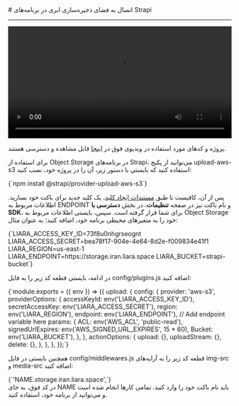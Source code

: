 

<Layout>
<Head>
<title>مستندات اتصال به Object Storage در Strapi - لیارا</title>
</Head>
# اتصال به فضای ذخیره‌سازی ابری در برنامه‌های Strapi
<hr className="mb-2" />

<video
  src="https://files.liara.ir/liara/strapi/strapi-s3.mp4"
  controls="controls"
  className="block w-full"
  width="100%"
/>

<div className="h-2" />
<Alert variant="success">
<p>
پروژه و کدهای مورد استفاده در ویدیوی فوق در <a href="https://github.com/liara-cloud/strapi-getting-started/tree/use-s3" className="text-[#2196f3] ">اینجا</a> قابل مشاهده و دسترسی هستند.
</p>
</Alert>

برای استفاده از Object Storage در برنامه‌های Strapi، می‌توانید از 
پکیج <Important>upload-aws-s3</Important> استفاده کنید که بایستی با دستور زیر، آن را در پروژه خود، نصب کنید:

<div className="h-2" />
<div dir='ltr'>
    <Highlight className="bash">
        {`npm install @strapi/provider-upload-aws-s3`}
    </Highlight>
</div>
<div className="h-2" />

پس از آن، کافیست تا طبق <a href="../create-key" className="text-[#2196f3] ">مستندات ایجاد کلید</a>، یک کلید جدید برای باکت خود بسازید.
اطلاعات مربوط به ENDPOINT و نام باکت نیز در صفحه **تنظیمات**، در بخش **دسترسی با SDK**، 
برای شما قرار گرفته است.
سپس، بایستی 
اطلاعات مربوط به Object Storage خود را 
به متغیرهای محیطی برنامه خود، اضافه کنید؛ به عنوان مثال:

<div className="h-2" />
<div dir='ltr'>
    <Highlight className="bash">
        {`LIARA_ACCESS_KEY_ID=73f8u0nhgrseognt
LIARA_ACCESS_SECRET=bea78f17-904e-4e64-8d2e-f009834e41f1
LIARA_REGION=us-east-1
LIARA_ENDPOINT=https://storage.iran.liara.space
LIARA_BUCKET=strapi-bucket`}
    </Highlight>
</div>
<div className="h-2" />

در ادامه، بایستی قطعه کد زیر را به فایل <Important>config/plugins.js</Important> اضافه کنید:

<div className="h-2" />
<div dir='ltr'>
    <Highlight className="js">
        {`module.exports = ({ env }) => ({
    upload: {
      config: {
        provider: 'aws-s3',
        providerOptions: {
          accessKeyId: env('LIARA_ACCESS_KEY_ID'),
          secretAccessKey: env('LIARA_ACCESS_SECRET'),
          region: env('LIARA_REGION'),
          endpoint: env('LIARA_ENDPOINT'), // Add endpoint variable here
          params: {
            ACL: env('AWS_ACL', 'public-read'),
            signedUrlExpires: env('AWS_SIGNED_URL_EXPIRES', 15 * 60),
            Bucket: env('LIARA_BUCKET'),
          },
        },
        actionOptions: {
          upload: {},
          uploadStream: {},
          delete: {},
        },
      },
    },
  });`}
    </Highlight>
</div>
<div className="h-2" />

همچنین بایستی در فایل <Important>config/middlewares.js</Important> قطعه کد زیر را به آرایه‌های <Important>img-src</Important> و <Important>media-src</Important> اضافه کنید:

<div className="h-2" />
<div dir='ltr'>
    <Highlight className="bash">
        {`'NAME.storage.iran.liara.space',`}
    </Highlight>
</div>
<div className="h-2" />
در کد فوق، به جای <Important>NAME</Important> باید نام باکت خود را وارد کنید. 
تمامی کارها انجام شده است و می‌توانید از برنامه خود، استفاده کنید. 
</Layout>